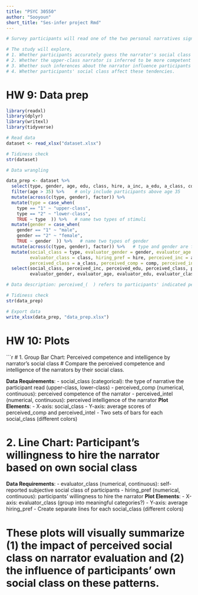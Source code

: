 ```yaml
---
title: "PSYC 30550"
author: "Sooyoun"
short_title: "Ses-infer project Rmd"
---
```


```r

# Survey participants will read one of the two personal narratives signaling different social classes. They will make inferences about the narrator, including the narrator's education level, relative social class, competence level, and intelligence level. They will also indicate their willingness to hire the narrator from an employer's perspective, and their demographic info.

# The study will explore,
# 1. Whether participants accurately guess the narrator's social class
# 2. Whether the upper-class narrator is inferred to be more competent and intelligent than the lower-class narrator
# 3. Whether such inferences about the narrator influence participants' willingness to hire the narrator
# 4. Whether participants' social class affect these tendencies.

```

# HW 9: Data prep

```r

library(readxl)
library(dplyr)
library(writexl)
library(tidyverse)

# Read data
dataset <- read_xlsx("dataset.xlsx")

# Tidiness check
str(dataset)

# Data wrangling

data_prep <- dataset %>%
  select(type, gender, age, edu, class, hire, a_inc, a_edu, a_class, comp, intel) %>%   # select columns
  filter(age > 35) %>%    # only include participants above age 35
  mutate(across(c(type, gender), factor)) %>%
  mutate(type = case_when(
    type == "1" ~ "upper-class",
    type == "2" ~ "lower-class",
    TRUE ~ type  )) %>%   # name two types of stimuli
  mutate(gender = case_when(
    gender == "1" ~ "male",
    gender == "2" ~ "female",
    TRUE ~ gender  )) %>%   # name two types of gender
  mutate(across(c(type, gender), factor)) %>%   # type and gender are factor variables
  mutate(social_class = type, evaluator_gender = gender, evaluator_age = age, evaluator_edu = edu,
         evaluator_class = class, hiring_pref = hire, perceived_inc = a_inc, perceived_edu = a_edu,
         perceived_class = a_class, perceived_comp = comp, perceived_intel = intel) %>%   # change names
  select(social_class, perceived_inc, perceived_edu, perceived_class, perceived_comp, perceived_intel, hiring_pref,
         evaluator_gender, evaluator_age, evaluator_edu, evaluator_class)   # final column selection

# Data description: perceived_(  ) refers to participants' indicated perception of the narrator. evaluator_(  ) refers to participants' reported demographic info.

# Tidiness check
str(data_prep)

# Export data
write_xlsx(data_prep, "data_prep.xlsx")

```

# HW 10: Plots

```r

# 1. Group Bar Chart: Perceived competence and intelligence by narrator's social class
# Compare the perceived competence and intelligence of the narrators by their social class.

**Data Requirements**:
  - social_class (categorical): the type of narrative the participant read (upper-class, lower-class)
  - perceived_comp (numerical, continuous): perceived competence of the narrator
  - perceived_intel (numerical, continuous): perceived intelligence of the narrator
**Plot Elements**:
  - X-axis: social_class
  - Y-axis: average scores of perceived_comp and perceived_intel
  - Two sets of bars for each social_class (different colors)

# 2. Line Chart: Participant's willingness to hire the narrator based on own social class

**Data Requirements**:
  - evaluator_class (numerical, continuous): self-reported subjective social class of participants
  - hiring_pref (numerical, continuous): participants’ willingness to hire the narrator
**Plot Elements**:
  - X-axis: evaluator_class (group into meaningful categories?)
  - Y-axis: average hiring_pref
  - Create separate lines for each social_class (different colors)

# These plots will visually summarize (1) the impact of perceived social class on narrator evaluation and (2) the influence of participants' own social class on these patterns.

